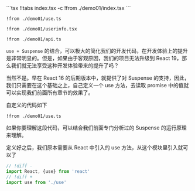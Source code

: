 
<Demo01 />
<CodeTabs>
```tsx !!tabs index.tsx -c
!from ./demo01/index.tsx
```

```tsx !!tabs use.ts -c
!from ./demo01/use.ts
```

```tsx !!tabs userinfo.tsx -c
!from ./demo01/userinfo.tsx
```

```tsx !!tabs api.ts -c
!from ./demo01/api.ts
```
</CodeTabs>

`use + Suspense` 的结合，可以极大的简化我们的开发代码，在开发体验上的提升是非常明显的。但是，如果由于客观原因，我们的项目无法升级到 React 19，那么我们就无法享受这种开发体验带来的提升了吗？

当然不是。早在 React 16 的后期版本中，就提供了对 Suspense 的支持，因此，我们只需要在这个基础之上，自己定义一个 use 方法，去读取 promise 中的值就可以实现我们前面所有章节的效果了。

自定义的代码如下

```tsx use.ts -c
!from ./demo01/use.ts
```

如果你要理解这段代码，可以结合我们前面专门分析过的 Suspense 的运行原理来理解。

定义好之后，我们原本需要从 React 中引入的 use 方法，从这个模块里引入就可以了

```ts
// !diff -
import React, {use} from 'react'
// !diff +
import use from './use'
```